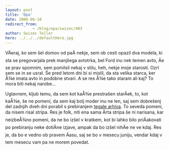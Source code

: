 ```yaml
---
layout: post
title: 'Opa'
date: 2006-06-10
redirect_from: 
            - /blog/opa/swizec/403
author: Swizec Teller
hero: ../../../defaultHero.jpg
---
```

VÄeraj, ko sem šel domov od paÄ nekje, sem ob cesti opazil dva modela, ki sta se pregovarjala prek manjšega avtotrka, bel Ford inu nek temen avto, Äe se prav spomnim, sem pomilsil nekaj v stilu, heh, nekje moje starosti. Ozrl sem se in se usral. Še pred letom dni bi si mislil, da sta velika starca, ker Å¾e imata avto in podobne stvari. A se res Å¾e tako staram ali kaj? To mora biti nekaj narobe...  
  
Uglavnem, kljub temu, da sem kot kaÅ¾e prestrašen starÄek, to, kot kaÅ¾e, še ne pomeni, da sem kaj bolj moder inu ne len, saj sem dobrešenj del zadnjih dveh dni porabil s prebiranjem [tegale arhiva](http://www.reallifecomics.com). To seveda pomeni, da nisem risal stripa. Res je folk, niti ena sama Ärta stripa še ni narisana, kar neizbeÅ¾no pomeni, da ne bo izšel v kratkem, kot bi lahko bilo priÄakovati po prebiranju neke dotiÄne izjave, ampak da bo izšel nihÄe ne ve kdaj. Res je, da bo e vedno ob pravem Äasu, saj se bo v mesecu juniju, vendar kdaj v tem mesecu vam pa ne morem povedat.